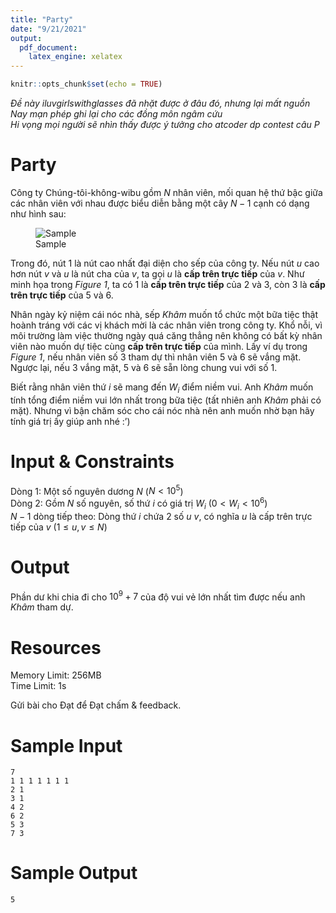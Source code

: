 ```yaml
---
title: "Party"
date: "9/21/2021"
output: 
  pdf_document: 
    latex_engine: xelatex
---
```


```r
knitr::opts_chunk$set(echo = TRUE)
```

*Đề này iluvgirlswithglasses đã nhặt được ở đâu đó, nhưng lại mất nguồn*  
*Nay mạn phép ghi lại cho các đồng môn ngâm cứu*  
*Hi vọng mọi người sẽ nhìn thấy được ý tưởng cho atcoder dp contest câu P*

# Party

Công ty Chúng-tôi-không-wibu gồm $N$ nhân viên, mối quan hệ thứ bậc giữa các nhân viên với nhau được biểu diễn bằng một cây $N-1$ cạnh có dạng như hình sau:

![Sample](sample.png)

Trong đó, nút $1$ là nút cao nhất đại diện cho sếp của công ty. Nếu nút $u$ cao hơn nút $v$ và $u$ là nút cha của $v$, ta gọi $u$ là **cấp trên trực tiếp** của $v$. Như minh họa trong *Figure 1*, ta có $1$ là **cấp trên trực tiếp** của $2$ và $3$, còn $3$ là **cấp trên trực tiếp** của $5$ và $6$.

Nhân ngày kỷ niệm cái nóc nhà, sếp *Khâm* muốn tổ chức một bữa tiệc thật hoành tráng với các vị khách mời là các nhân viên trong công ty. Khổ nỗi, vì môi trường làm việc thường ngày quá căng thẳng nên không có bất kỳ nhân viên nào muốn dự tiệc cùng **cấp trên trực tiếp** của mình. Lấy ví dụ trong *Figure 1*, nếu nhân viên số $3$ tham dự thì nhân viên $5$ và $6$ sẽ vắng mặt. Ngược lại, nếu $3$ vắng mặt, $5$ và $6$ sẽ sẵn lòng chung vui với số $1$.

Biết rằng nhân viên thứ $i$ sẽ mang đến $W_{i}$ điểm niềm vui. Anh *Khâm* muốn tính tổng điểm niềm vui lớn nhất trong bữa tiệc (tất nhiên anh *Khâm* phải có mặt). Nhưng vì bận chăm sóc cho cái nóc nhà nên anh muốn nhờ bạn hãy tính giá trị ấy giúp anh nhé :')

# Input & Constraints

Dòng 1: Một số nguyên dương $N$ ($N < 10^5$)  
Dòng 2: Gồm $N$ số nguyên, số thứ $i$ có giá trị $W_{i}$ ($0 < W_{i} < 10^6$)  
$N-1$ dòng tiếp theo: Dòng thứ $i$ chứa 2 số $u$ $v$, có nghĩa $u$ là cấp trên trực tiếp của $v$ ($1 \leq u, v \leq N$)

# Output

Phần dư khi chia đi cho $10^9+7$ của độ vui vẻ lớn nhất tìm được nếu anh *Khâm* tham dự.

# Resources

Memory Limit: 256MB  
Time Limit: 1s  

Gửi bài cho Đạt để Đạt chấm & feedback.

# Sample Input

```
7 
1 1 1 1 1 1 1  
2 1  
3 1  
4 2  
6 2  
5 3  
7 3  
```

# Sample Output
```5```
